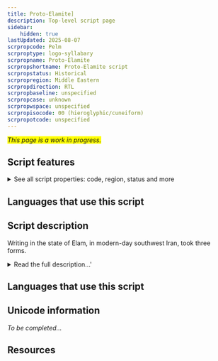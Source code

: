 ```yaml
---
title: Proto-Elamite]
description: Top-level script page
sidebar:
    hidden: true
lastUpdated: 2025-08-07
scrpropcode: Pelm
scrproptype: logo-syllabary
scrpropname: Proto-Elamite
scrpropshortname: Proto-Elamite script
scrpropstatus: Historical
scrpropregion: Middle Eastern
scrpropdirection: RTL
scrpropbaseline: unspecified
scrpropcase: unknown
scrpropwspace: unspecified
scrpropisocode: 00 (hieroglyphic/cuneiform)
scrpropotcode: unspecified
---
```


<span style='background-color:yellow'>_This page is a work in progress._</span>


## Script features

<details>
<summary> See all script properties: code, region, status and more</summary>
<ScriptInfo />
</details>

## Languages that use this script

<WsList script='Pelm' wsMax='5' />

## Script description

Writing in the state of Elam, in modern-day southwest Iran, took three forms.

<details><summary>Read the full description...'</summary>_Not yet available._</details>

## Languages that use this script

<WsList script='Pelm' wsMax='5' />

## Unicode information

_To be completed..._

## Resources

<ScriptResources detailSummary='seemore' />

